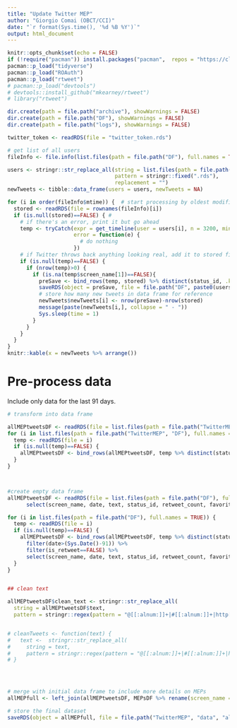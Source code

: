 ```yaml
---
title: "Update Twitter MEP"
author: "Giorgio Comai (OBCT/CCI)"
date: "`r format(Sys.time(), '%d %B %Y')`"
output: html_document
---
```


```r
knitr::opts_chunk$set(echo = FALSE)
if (!require("pacman")) install.packages("pacman",  repos = "https://cloud.r-project.org") # for taking care of package installation/loading
pacman::p_load("tidyverse")
pacman::p_load("ROAuth")
pacman::p_load("rtweet")
# pacman::p_load("devtools")
# devtools::install_github("mkearney/rtweet")
# library("rtweet")

dir.create(path = file.path("archive"), showWarnings = FALSE)
dir.create(path = file.path("DF"), showWarnings = FALSE)
dir.create(path = file.path("logs"), showWarnings = FALSE)

twitter_token <- readRDS(file = "twitter_token.rds")
```



```r
# get list of all users
fileInfo <- file.info(list.files(path = file.path("DF"), full.names = TRUE))

users <- stringr::str_replace_all(string = list.files(path = file.path("DF")),
                                  pattern = stringr::fixed(".rds"), 
                                  replacement = "")
newTweets <- tibble::data_frame(users = users, newTweets = NA)

for (i in order(fileInfo$mtime)) {  # start processing by oldest modified
  stored <- readRDS(file = rownames(fileInfo)[i])
  if (is.null(stored)==FALSE) { # 
    # if there's an error, print it but go ahead
    temp <- tryCatch(expr = get_timeline(user = users[i], n = 3200, min_id = max(stored$status_id)),
                     error = function(e) {
                       # do nothing
                     })
    # if Twitter throws back anything looking real, add it to stored file
    if (is.null(temp)==FALSE) {
      if (nrow(temp)>0) {
        if (is.na(temp$screen_name[1])==FALSE){
          preSave <- bind_rows(temp, stored) %>% distinct(status_id, .keep_all = TRUE) %>% arrange(created_at)
          saveRDS(object = preSave, file = file.path("DF", paste0(users[i], ".rds")))
          # store how many new tweets in data frame for reference
          newTweets$newTweets[i] <- nrow(preSave)-nrow(stored)
          message(paste(newTweets[i,], collapse = " - "))
          Sys.sleep(time = 1)
        }
      }
    }
  }
}
knitr::kable(x = newTweets %>% arrange())
```

# Pre-process data

Include only data for the last 91 days.

```r
# transform into data frame

allMEPtweetsDF <- readRDS(file = list.files(path = file.path("TwitterMEP", "DF"), full.names = TRUE)[1])[0,]
for (i in list.files(path = file.path("TwitterMEP", "DF"), full.names = TRUE)) {
  temp <- readRDS(file = i) 
  if (is.null(temp)==FALSE) {
    allMEPtweetsDF <- bind_rows(allMEPtweetsDF, temp %>% distinct(status_id, .keep_all = TRUE))
  }
}



#create empty data frame
allMEPtweetsDF <- readRDS(file = list.files(path = file.path("DF"), full.names = TRUE)[1])[0,] %>% 
      select(screen_name, date, text, status_id, retweet_count, favorite_count, lang, NATIONALITY, NAME, GROUP, hashtags, urls_expanded)

for (i in list.files(path = file.path("DF"), full.names = TRUE)) {
  temp <- readRDS(file = i) 
  if (is.null(temp)==FALSE) {
    allMEPtweetsDF <- bind_rows(allMEPtweetsDF, temp %>% distinct(status_id, .keep_all = TRUE)) %>%  mutate(date = as.Date(created_at)) %>% 
      filter(date>(Sys.Date()-91)) %>% 
      filter(is_retweet==FALSE) %>% 
      select(screen_name, date, text, status_id, retweet_count, favorite_count, lang, NATIONALITY, NAME, GROUP, hashtags, urls_expanded)
  }
}


## clean text

allMEPtweetsDF$clean_text <- stringr::str_replace_all(
  string = allMEPtweetsDF$text,
  pattern = stringr::regex(pattern = "@[[:alnum:]]+|#[[:alnum:]]+|http[[:graph:]]+|RT ", ignore_case = FALSE), replacement = "")


# cleanTweets <- function(text) {
#   text <-  stringr::str_replace_all(
#     string = text,
#     pattern = stringr::regex(pattern = "@[[:alnum:]]+|#[[:alnum:]]+|http[[:graph:]]+|RT ", ignore_case = FALSE), replacement = "")
# }

  


# merge with initial data frame to include more details on MEPs
allMEPfull <- left_join(allMEPtweetsDF, MEPsDF %>% rename(screen_name = SCREEN_NAME), by = "screen_name")

# store the final dataset
saveRDS(object = allMEPfull, file = file.path("TwitterMEP", "data", "allMEPfull.rds"))
```

